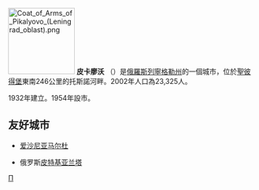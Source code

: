 {{coord|59|31|N|34|10|E|display=title}}
[[File:Coat_of_Arms_of_Pikalyovo_(Leningrad_oblast).png|135px]]
'''皮卡廖沃''' （{{lang-ru|Пикалёво}}）是[[俄羅斯|俄羅斯]][[列寧格勒州|列寧格勒州]]的一個城市，位於[[聖彼得堡|聖彼得堡]]東南246公里的托斯諾河畔。2002年人口為23,325人。

1932年建立。1954年設市。

==友好城市==
*{{Flagicon|Estonia}} [[爱沙尼亚|爱沙尼亚]][[马尔杜|马尔杜]]
*{{Flagicon|Russia}} 俄罗斯[[皮特基亚兰塔|皮特基亚兰塔]]

{{列寧格勒州行政區劃}}
[[Category:列寧格勒州城市|П]]